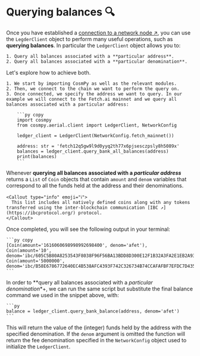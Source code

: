 
# Querying balances 🔍

Once you have established a [connection to a network node ↗️](/guides/fetch-network/cosmpy/establishing-node-connection), you can use the `LegderClient` object to perform many useful operations, such as **querying balances**. In particular the `LedgerClient` object allows you to:

    1. Query all balances associated with a **particular address**.
    2. Query all balances associated with a **particular denomination**.

Let's explore how to achieve both.

    1. We start by importing CosmPy as well as the relevant modules.
    2. Then, we connect to the chain we want to perform the query on.
    3. Once connected, we specify the address we want to query. In our example we will connect to the Fetch.ai mainnet and we query all balances associated with a particular address:

        ```py copy
        import cosmpy
        from cosmpy.aerial.client import LedgerClient, NetworkConfig

        ledger_client = LedgerClient(NetworkConfig.fetch_mainnet())

        address: str = 'fetch12q5gw9l9d0yyq2th77x6pjsesczpsly8h5089x'
        balances = ledger_client.query_bank_all_balances(address)
        print(balances)
        ```

Whenever **querying all balances associated with a _particular address_** returns a `List` of `Coin` objects that contain `amount` and `denom` variables that correspond to all the funds held at the address and their denominations.

    <Callout type="info" emoji="ℹ️">
      This list includes all natively defined coins along with any tokens transferred using the inter-blockchain communication [IBC ↗️](https://ibcprotocol.org/) protocol.
    </Callout>

Once completed, you will see the following output in your terminal:

    ```py copy
    [Coin(amount='1616060698998992698400', denom='afet'), Coin(amount='10', denom='ibc/605C5B80A8253543F8038F96F56BA13BDD8D300E12F1B32A3FA2E1EB2A933FA1'), Coin(amount='5000000', denom='ibc/B58E6786772640EC4B538AFC4393F742C326734B74CCAFAFBF7EFDC7D435B428')]
    ```

In order to **query all balances associated with a _particular denomination_*+, we can run the same script but substitute the final balance command we used in the snippet above, with:

    ```py
    balance = ledger_client.query_bank_balance(address, denom='afet')
    ```

This will return the value of the (integer) funds held by the address with the specified denomination. If the `denom` argument is omitted the function will return the fee denomination specified in the `NetworkConfig` object used to initialize the `LedgerClient`.
